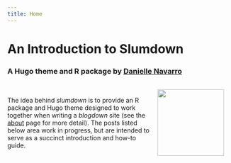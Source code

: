 ```yaml
---
title: Home
---
```



# An Introduction to Slumdown

### A Hugo theme and R package by [Danielle Navarro](https://twitter.com/djnavarro)

<img src="header/slumdown.png" width="150px" style="float:right; padding:15px;">

<br>

The idea behind *slumdown* is to provide an R package and Hugo theme designed to work together when writing a *blogdown* site (see the [about](about/) page for more detail). The posts listed below area work in progress, but are intended to serve as a succinct introduction and how-to guide.
